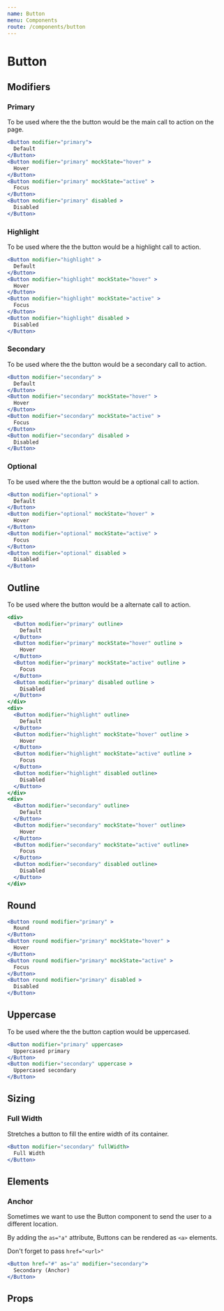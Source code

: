 ```yaml
---
name: Button
menu: Components
route: /components/button
---
```



# Button

## Modifiers

### Primary

To be used where the the button would be the main call to action on the page.

```jsx react-live
<Button modifier="primary">
  Default
</Button>
<Button modifier="primary" mockState="hover" >
  Hover
</Button>
<Button modifier="primary" mockState="active" >
  Focus
</Button>
<Button modifier="primary" disabled >
  Disabled
</Button>
```

### Highlight

To be used where the the button would be a highlight call to action.

```jsx react-live
<Button modifier="highlight" >
  Default
</Button>
<Button modifier="highlight" mockState="hover" >
  Hover
</Button>
<Button modifier="highlight" mockState="active" >
  Focus
</Button>
<Button modifier="highlight" disabled >
  Disabled
</Button>
```

### Secondary

To be used where the the button would be a secondary call to action.

```jsx react-live
<Button modifier="secondary" >
  Default
</Button>
<Button modifier="secondary" mockState="hover" >
  Hover
</Button>
<Button modifier="secondary" mockState="active" >
  Focus
</Button>
<Button modifier="secondary" disabled >
  Disabled
</Button>
```

### Optional

To be used where the the button would be a optional call to action.

```jsx react-live
<Button modifier="optional" >
  Default
</Button>
<Button modifier="optional" mockState="hover" >
  Hover
</Button>
<Button modifier="optional" mockState="active" >
  Focus
</Button>
<Button modifier="optional" disabled >
  Disabled
</Button>
```

## Outline

To be used where the button would be a alternate call to action.

```jsx react-live
<div>
  <Button modifier="primary" outline>
    Default
  </Button>
  <Button modifier="primary" mockState="hover" outline >
    Hover
  </Button>
  <Button modifier="primary" mockState="active" outline >
    Focus
  </Button>
  <Button modifier="primary" disabled outline >
    Disabled
  </Button>
</div>
<div>
  <Button modifier="highlight" outline>
    Default
  </Button>
  <Button modifier="highlight" mockState="hover" outline >
    Hover
  </Button>
  <Button modifier="highlight" mockState="active" outline >
    Focus
  </Button>
  <Button modifier="highlight" disabled outline>
    Disabled
  </Button>
</div>
<div>
  <Button modifier="secondary" outline>
    Default
  </Button>
  <Button modifier="secondary" mockState="hover" outline>
    Hover
  </Button>
  <Button modifier="secondary" mockState="active" outline>
    Focus
  </Button>
  <Button modifier="secondary" disabled outline>
    Disabled
  </Button>
</div>
```

## Round

```jsx react-live
<Button round modifier="primary" >
  Round
</Button>
<Button round modifier="primary" mockState="hover" >
  Hover
</Button>
<Button round modifier="primary" mockState="active" >
  Focus
</Button>
<Button round modifier="primary" disabled >
  Disabled
</Button>
```

## Uppercase

To be used where the the button caption would be uppercased.

```jsx react-live
<Button modifier="primary" uppercase>
  Uppercased primary
</Button>
<Button modifier="secondary" uppercase >
  Uppercased secondary
</Button>
```

## Sizing

### Full Width

Stretches a button to fill the entire width of its container.

```jsx react-live
<Button modifier="secondary" fullWidth>
  Full Width
</Button>
```

## Elements

### Anchor

Sometimes we want to use the Button component to send the user to a different location.

By adding the `as="a"` attribute, Buttons can be rendered as `<a>` elements.

Don't forget to pass `href="<url>"`

```jsx react-live
<Button href="#" as="a" modifier="secondary">
  Secondary (Anchor)
</Button>
```

## Props

<PropsTable of={Button} />
